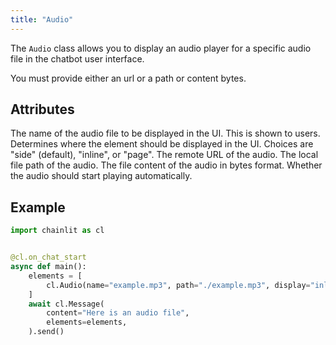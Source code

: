 ```yaml
---
title: "Audio"
---
```


The `Audio` class allows you to display an audio player for a specific audio file in the chatbot user interface.

You must provide either an url or a path or content bytes.

## Attributes

<ParamField path="name" type="str">
  The name of the audio file to be displayed in the UI. This is shown to users.
</ParamField>

<ParamField path="display" type="ElementDisplay" optional>
  Determines where the element should be displayed in the UI. Choices are "side"
  (default), "inline", or "page".
</ParamField>

<ParamField path="url" type="str" optional>
  The remote URL of the audio.
</ParamField>

<ParamField path="path" type="str" optional>
  The local file path of the audio.
</ParamField>

<ParamField path="content" type="bytes" optional>
  The file content of the audio in bytes format.
</ParamField>

<ParamField path="auto_play" type="bool" optional>
  Whether the audio should start playing automatically.
</ParamField>

## Example

```python
import chainlit as cl


@cl.on_chat_start
async def main():
    elements = [
        cl.Audio(name="example.mp3", path="./example.mp3", display="inline"),
    ]
    await cl.Message(
        content="Here is an audio file",
        elements=elements,
    ).send()
```
